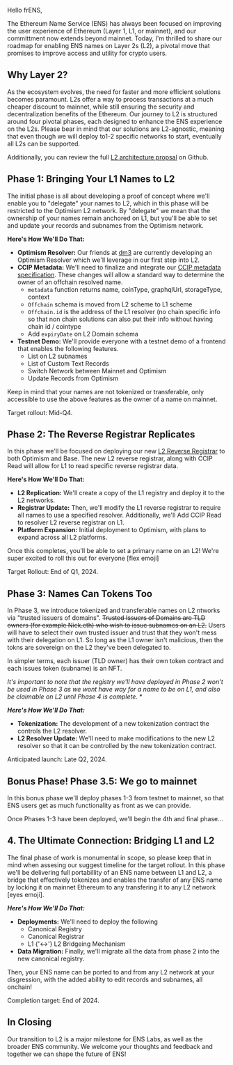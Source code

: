 Hello frENS,

The Ethereum Name Service (ENS) has always been focused on improving the user experience of Ethereum (Layer 1, L1, or mainnet), and our committment now extends beyond mainnet. Today, I'm thrilled to share our roadmap for enabling ENS names on Layer 2s (L2), a pivotal move that promises to improve access and utility for crypto users.

## Why Layer 2?

As the ecosystem evolves, the need for faster and more efficient solutions becomes paramount. L2s offer a way to process transactions at a much cheaper discount to mainnet, while still ensuring the security and decentralization benefits of the Ethereum. Our journey to L2 is structured around four pivotal phases, each designed to enhance the ENS experience on the L2s. Please bear in mind that our solutions are L2-agnostic, meaning that even though we will deploy to1-2 specific networks to start, eventually all L2s can be supported.

Additionally, you can review the full [L2 architecture propsal](https://gist.github.com/jefflau/7e9d303078891a969bfe70011e347bc0) on Github.

## Phase 1: Bringing Your L1 Names to L2

The initial phase is all about developing a proof of concept where we'll enable you to "delegate" your names to L2, which in this phase will be restricted to the Optimism L2 network. By "delegate" we mean that the ownership of your names remain anchored on L1, but you'll be able to set and update your records and subnames from the Optimism network.

**Here's How We'll Do That:**

-   **Optimism Resolver:** Our friends at [dm3](https://dm3.network/) are currently developing an Optimism Resolver which we'll leverage in our first step into L2.
-   **CCIP Metadata:** We'll need to finalize and integrate our [CCIP metadata specification](https://github.com/ensdomains/docs/pull/142). These changes will allow a standard way to determine the owner of an offchain resolved name.
    -   `metadata` function returns name, coinType, graphqlUrl, storageType, context
    -   `Offchain` schema is moved from L2 scheme to L1 scheme
    -   `Offchain.id` is the address of the L1 resolver (no chain specific info so that non chain solutions can also put their info without having chain id / cointype
    -   Add `expiryDate` on L2 Domain schema
-   **Testnet Demo:** We'll provide everyone with a testnet demo of a frontend that enables the following features.
    -   List on L2 subnames
    -   List of Custom Text Records
    -   Switch Network between Mainnet and Optimism
    -   Update Records from Optimism

Keep in mind that your names are not tokenized or transferable, only accessible to use the above features as the owner of a name on mainnet.

Target rollout: Mid-Q4.

## Phase 2: The Reverse Registrar Replicates

In this phase we'll be focused on deploying our new [L2 Reverse Registrar](https://github.com/ensdomains/docs/pull/132/files#r1199191577) to both Optimism and Base. The new L2 reverse registrar, along with CCIP Read will allow for L1 to read specific reverse registrar data.

**Here's How We'll Do That:**

-   **L2 Replication:** We'll create a copy of the L1 registry and deploy it to the L2 networks.
-   **Registrar Update:** Then, we'll modify the L1 reverse registrar to require all names to use a specified resolver. Additionally, we'll Add CCIP Read to resolver L2 reverse registrar on L1.
-   **Platform Expansion:** Initial deployment to Optimism, with plans to expand across all L2 platforms.

Once this completes, you'll be able to set a primary name on an L2! We're super excited to roll this out for everyone [flex emoji]

Target Rollout: End of Q1, 2024.

## Phase 3: Names Can Tokens Too

In Phase 3, we introduce tokenized and transferable names on L2 ntworks via "trusted issuers of domains". ~~Trusted Issuers of Domains are TLD owners (for example Nick.eth) who wish to issue subnames on an L2.~~ Users will have to select their own trusted issuer and trust that they won't mess with their delegation on L1. So long as the L1 owner isn't malicious, then the tokns are sovereign on the L2 they've been delegated to.

In simpler terms, each issuer (TLD owner) has their own token contract and each issues token (subname) is an NFT.

_It's important to note that the registry we'll have deployed in Phase 2 won't be used in Phase 3 as we wont have way for a name to be on L1, and also be claimable on L2 until Phase 4 is complete._ \*

**_Here's How We'll Do That:_**

-   **Tokenization:** The development of a new tokenization contract the controls the L2 resolver.
-   **L2 Resolver Update:** We'll need to make modifications to the new L2 resolver so that it can be controlled by the new tokenization contract.

Anticipated launch: Late Q2, 2024.

## Bonus Phase! Phase 3.5: We go to mainnet

In this bonus phase we'll deploy phases 1-3 from testnet to mainnet, so that ENS users get as much functionality as front as we can provide.

Once Phases 1-3 have been deployed, we'll begin the 4th and final phase...

## 4. The Ultimate Connection: Bridging L1 and L2

The final phase of work is monumental in scope, so please keep that in mind when assesing our suggest timeline for the target rollout. In this phase we'll be delivering full portabillity of an ENS name between L1 and L2, a bridge that effectively tokenizes and enables the transfer of any ENS name by locking it on mainnet Ethereum to any transfering it to any L2 network [eyes emoji].

**_Here's How We'll Do That:_**

-   **Deployments:** We'll need to deploy the following
    -   Canonical Registry
    -   Canonical Registrar
    -   L1 {'<->'} L2 Bridgeing Mechanism
-   **Data Migration:** Finally, we'll migrate all the data from phase 2 into the new canonical registry.

Then, your ENS name can be ported to and from any L2 network at your disgression, with the added ability to edit records and subnames, all onchain!

Completion target: End of 2024.

## In Closing

Our transition to L2 is a major milestone for ENS Labs, as well as the broader ENS community. We welcome your thoughts and feedback and together we can shape the future of ENS!
